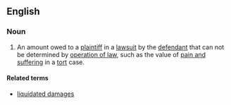 ==English==

===Noun===
{{en-noun|head=[[unliquidated]] [[damages]]|-}}
# {{context|legal|lang=en}} An amount owed to a [[plaintiff]] in a [[lawsuit]] by the [[defendant]] that can not be determined by [[operation of law]], such as the value of [[pain and suffering]] in a [[tort]] case.

====Related terms====
* [[liquidated damages]]